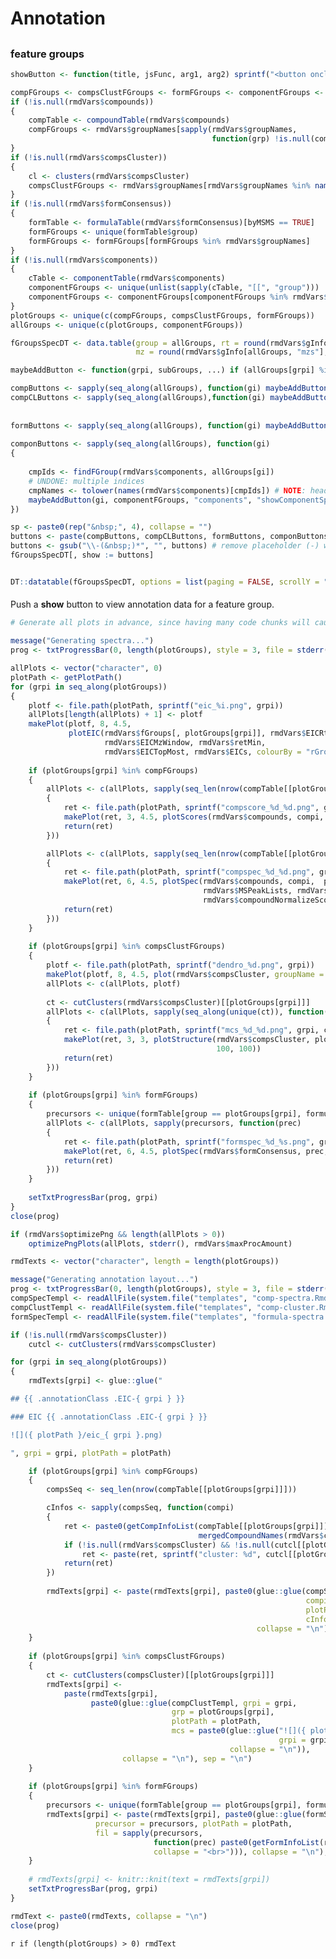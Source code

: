 <style>
.annotationClass {
    display: none;
}
</style>

<script>`r readAllFile(system.file("js", "utils-report.js", package = "patRoon"))`</script>

Annotation {data-orientation=rows}
===

##

### feature groups

```r
showButton <- function(title, jsFunc, arg1, arg2) sprintf("<button onclick=\"%s('%s', '%s');\" style=\"padding: 0px 3px 0px 3px\">%s</button>", jsFunc, arg1, arg2, title)

compFGroups <- compsClustFGroups <- formFGroups <- componentFGroups <- character()
if (!is.null(rmdVars$compounds))
{
    compTable <- compoundTable(rmdVars$compounds)
    compFGroups <- rmdVars$groupNames[sapply(rmdVars$groupNames,
                                             function(grp) !is.null(compTable[[grp]]) && nrow(compTable[[grp]]) > 0)]
}
if (!is.null(rmdVars$compsCluster))
{
    cl <- clusters(rmdVars$compsCluster)
    compsClustFGroups <- rmdVars$groupNames[rmdVars$groupNames %in% names(cl)]
}
if (!is.null(rmdVars$formConsensus))
{
    formTable <- formulaTable(rmdVars$formConsensus)[byMSMS == TRUE]
    formFGroups <- unique(formTable$group)
    formFGroups <- formFGroups[formFGroups %in% rmdVars$groupNames]
}
if (!is.null(rmdVars$components))
{
    cTable <- componentTable(rmdVars$components)
    componentFGroups <- unique(unlist(sapply(cTable, "[[", "group")))
    componentFGroups <- componentFGroups[componentFGroups %in% rmdVars$groupNames]
}
plotGroups <- unique(c(compFGroups, compsClustFGroups, formFGroups))
allGroups <- unique(c(plotGroups, componentFGroups))

fGroupsSpecDT <- data.table(group = allGroups, rt = round(rmdVars$gInfo[allGroups, "rts"], 2),
                            mz = round(rmdVars$gInfo[allGroups, "mzs"], 5))

maybeAddButton <- function(grpi, subGroups, ...) if (allGroups[grpi] %in% subGroups) showButton(...) else "-"

compButtons <- sapply(seq_along(allGroups), function(gi) maybeAddButton(gi, compFGroups, "compounds", "showAnnotation", gi, "comp"))
compCLButtons <- sapply(seq_along(allGroups),function(gi) maybeAddButton(gi, compsClustFGroups,
                                                                         "compounds clust", "showAnnotation",
                                                                         gi, "compscl"))
formButtons <- sapply(seq_along(allGroups), function(gi) maybeAddButton(gi, formFGroups, "formulas",
                                                                        "showAnnotation", gi, "form"))
componButtons <- sapply(seq_along(allGroups), function(gi)
{
    
    cmpIds <- findFGroup(rmdVars$components, allGroups[gi])
    # UNDONE: multiple indices
    cmpNames <- tolower(names(rmdVars$components)[cmpIds]) # NOTE: headings are automatically made lowercase
    maybeAddButton(gi, componentFGroups, "components", "showComponentSpec", cmpNames[1], "feature-groups")
})

sp <- paste0(rep("&nbsp;", 4), collapse = "")
buttons <- paste(compButtons, compCLButtons, formButtons, componButtons, sep = sp)
buttons <- gsub("\\-(&nbsp;)*", "", buttons) # remove placeholder (-) with accompanying spaces
fGroupsSpecDT[, show := buttons]


DT::datatable(fGroupsSpecDT, options = list(paging = FALSE, scrollY = "200px"), escape = FALSE)
```

####

<div id="noAnnotationSelected">Push a **show** button to view annotation data for a feature group.</div>

```r
# Generate all plots in advance, since having many code chunks will cause a lot of overhead.

message("Generating spectra...")
prog <- txtProgressBar(0, length(plotGroups), style = 3, file = stderr())

allPlots <- vector("character", 0)
plotPath <- getPlotPath()
for (grpi in seq_along(plotGroups))
{
    plotf <- file.path(plotPath, sprintf("eic_%i.png", grpi))
    allPlots[length(allPlots) + 1] <- plotf
    makePlot(plotf, 8, 4.5,
             plotEIC(rmdVars$fGroups[, plotGroups[grpi]], rmdVars$EICRtWindow,
                     rmdVars$EICMzWindow, rmdVars$retMin,
                     rmdVars$EICTopMost, rmdVars$EICs, colourBy = "rGroup"))
    
    if (plotGroups[grpi] %in% compFGroups)
    {
        allPlots <- c(allPlots, sapply(seq_len(nrow(compTable[[plotGroups[grpi]]])), function(compi)
        {
            ret <- file.path(plotPath, sprintf("compscore_%d_%d.png", grpi, compi))
            makePlot(ret, 3, 4.5, plotScores(rmdVars$compounds, compi, plotGroups[grpi]))
            return(ret)
        }))

        allPlots <- c(allPlots, sapply(seq_len(nrow(compTable[[plotGroups[grpi]]])), function(compi)
        {
            ret <- file.path(plotPath, sprintf("compspec_%d_%d.png", grpi, compi))
            makePlot(ret, 6, 4.5, plotSpec(rmdVars$compounds, compi,  plotGroups[grpi],
                                           rmdVars$MSPeakLists, rmdVars$formConsensus,
                                           rmdVars$compoundNormalizeScores))
            return(ret)
        }))
    }
    
    if (plotGroups[grpi] %in% compsClustFGroups)
    {
        plotf <- file.path(plotPath, sprintf("dendro_%d.png", grpi))
        makePlot(plotf, 8, 4.5, plot(rmdVars$compsCluster, groupName = plotGroups[grpi]))
        allPlots <- c(allPlots, plotf)
        
        ct <- cutClusters(rmdVars$compsCluster)[[plotGroups[grpi]]]
        allPlots <- c(allPlots, sapply(seq_along(unique(ct)), function(cli)
        {
            ret <- file.path(plotPath, sprintf("mcs_%d_%d.png", grpi, cli))
            makePlot(ret, 3, 3, plotStructure(rmdVars$compsCluster, plotGroups[grpi], cli,
                                              100, 100))
            return(ret)
        }))
    }
    
    if (plotGroups[grpi] %in% formFGroups)
    {
        precursors <- unique(formTable[group == plotGroups[grpi], formula])
        allPlots <- c(allPlots, sapply(precursors, function(prec)
        {
            ret <- file.path(plotPath, sprintf("formspec_%d_%s.png", grpi, prec))
            makePlot(ret, 6, 4.5, plotSpec(rmdVars$formConsensus, prec, plotGroups[grpi], rmdVars$MSPeakLists))
            return(ret)
        }))
    }
    
    setTxtProgressBar(prog, grpi)
}
close(prog)

if (rmdVars$optimizePng && length(allPlots > 0))
    optimizePngPlots(allPlots, stderr(), rmdVars$maxProcAmount)
```

```r
rmdTexts <- vector("character", length = length(plotGroups))

message("Generating annotation layout...")
prog <- txtProgressBar(0, length(plotGroups), style = 3, file = stderr())
compSpecTempl <- readAllFile(system.file("templates", "comp-spectra.Rmd", package = "patRoon"))
compClustTempl <- readAllFile(system.file("templates", "comp-cluster.Rmd", package = "patRoon"))
formSpecTempl <- readAllFile(system.file("templates", "formula-spectra.Rmd", package = "patRoon"))

if (!is.null(rmdVars$compsCluster))
    cutcl <- cutClusters(rmdVars$compsCluster)

for (grpi in seq_along(plotGroups))
{
    rmdTexts[grpi] <- glue::glue("

## {{ .annotationClass .EIC-{ grpi } }}

### EIC {{ .annotationClass .EIC-{ grpi } }}

![]({ plotPath }/eic_{ grpi }.png)

", grpi = grpi, plotPath = plotPath)

    if (plotGroups[grpi] %in% compFGroups)
    {
        compsSeq <- seq_len(nrow(compTable[[plotGroups[grpi]]]))

        cInfos <- sapply(compsSeq, function(compi)
        {
            ret <- paste0(getCompInfoList(compTable[[plotGroups[grpi]]], compi, TRUE,
                                          mergedCompoundNames(rmdVars$compounds)), collapse = "<br>")
            if (!is.null(rmdVars$compsCluster) && !is.null(cutcl[[plotGroups[grpi]]]))
                ret <- paste(ret, sprintf("cluster: %d", cutcl[[plotGroups[grpi]]][compi]), sep = "<br>")
            return(ret)
        })
        
        rmdTexts[grpi] <- paste(rmdTexts[grpi], paste0(glue::glue(compSpecTempl, grpi = grpi,
                                                                  compi = compsSeq,
                                                                  plotPath = plotPath,
                                                                  cInfo = cInfos),
                                                       collapse = "\n"), sep = "\n")
    }
    
    if (plotGroups[grpi] %in% compsClustFGroups)
    {
        ct <- cutClusters(compsCluster)[[plotGroups[grpi]]]
        rmdTexts[grpi] <-
            paste(rmdTexts[grpi],
                  paste0(glue::glue(compClustTempl, grpi = grpi,
                                    grp = plotGroups[grpi],
                                    plotPath = plotPath,
                                    mcs = paste0(glue::glue("![]({ plotPath }/mcs_{ grpi }_{ cli }.png)",
                                                            grpi = grpi, cli = seq_len(length(unique(ct)))),
                                                 collapse = "\n")),
                         collapse = "\n"), sep = "\n")
    }
    
    if (plotGroups[grpi] %in% formFGroups)
    {
        precursors <- unique(formTable[group == plotGroups[grpi], formula])
        rmdTexts[grpi] <- paste(rmdTexts[grpi], paste0(glue::glue(formSpecTempl, grpi = grpi,
                   precursor = precursors, plotPath = plotPath,
                   fil = sapply(precursors,
                                function(prec) paste0(getFormInfoList(rmdVars$formConsensus, prec, plotGroups[grpi]),
                                collapse = "<br>"))), collapse = "\n"), sep = "\n")
    }
    
    # rmdTexts[grpi] <- knitr::knit(text = rmdTexts[grpi])
    setTxtProgressBar(prog, grpi)
}

rmdText <- paste0(rmdTexts, collapse = "\n")
close(prog)
```

<!-- stuff everything together: https://stackoverflow.com/a/21730473 -->
`r if (length(plotGroups) > 0) rmdText`
